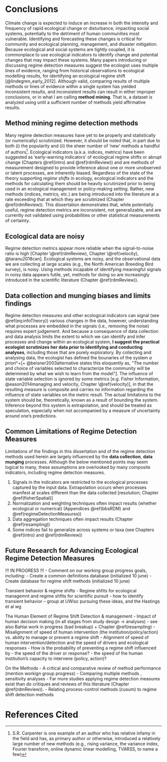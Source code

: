 # Conclusions {#conclusions}
Climate change is expected to induce an increase in both the intensity and frequency of rapid ecological change or disturbance, impacting social systems, potentially to the detriment of human communities most vulnerable. Identifying and forecasting these changes is critical for community and ecological planning, management, and disaster mitigation. Because ecological and social systems are tightly coupled, it is commonplace to use ecological indicators to identify change and potential changes that may impact these systems. Many papers introducing or discussing regime detection measures suggest the ecologist uses multiple lines of evidence, ranging from historical observations to ecological modelling results, for identifying an ecological regime shift [@lindegren_early_2012]. Although  valid, comparing results of multiple methods or lines of evidence within a single system has yielded inconsistent results, and inconsistent results can result in either improper conclusions, or in what I am calling **method mining**. That is, a dataset is analyzed using until a sufficient number of methods yield affirmative results. 

\begin{equation}
\begin{split}
Data  & = Information \\
& = Signal \\
& = Process + Noise
\end{split}
(\#eq:infoTheory)
\end{equation}

## Method mining regime detection methods 
<!-- (and HARKing - hypothesizing after results are knownn - @kerr1998harking) -->
Many regime detection measures have yet to be properly and statistically (or numerically) scrutinized. However, it should be noted that, in part due to both (i) the popularity and (ii) the sheer number of 'new' methods a handful of authors^[S.R. Carpenter is one example of an author who has relative infamy in the field and has, as primary author or otherwise, introduced a relatively large number of new methods (e.g., rising variance, the variance index, Fourier transform, online dynamic linear modelling, TVARSS, to name a few)].   Ecological indicators (a.k.a. indices, metrics) have been suggested as 'early-warning indicators' of ecological regime shifts or abrupt change (Chapters \@ref(intro) and \@ref(rdmReview)) and are methods of measurement designed to provide inference about one or more unobserved or latent processes, are inherently biased. Regardless of the state of the theory supporting *regime shifts* in ecology, ecological indicators and the methods for calculating them should be heavily scrutinized prior to being used in an ecological management or policy-making setting. Rather, new methods (indices, metrics, etc.) are being introduced into the literature at a rate exceeding that at which they are scrutinized (Chapter \@ref(rdmReview)). This dissertation demonstrates that, while potentially useful, regime detection metrics are inconsistent, not generalizable, and are currently not validated using probabilities or other statistical measurements of certainty. 

## Ecological data are noisy  
Regime detection metrics appear more reliable when the signal-to-noise ratio is high [Chapter \@ref(rdmReview), Chapter \@ref(velocity),  @taranu2018can]. Ecological systems are noisy, and the observational data we are collecting at large scales (e.g., the North American Breeding Bird survey), is noisy. Using methods incapable of identifying meaningful signals in noisy data appears futile, yet, methods for doing so are increasingly introduced in the scientific literature (Chapter \@ref(rdmReview)). 

## Data collection and munging biases and limits findings

Regime detection measures and other ecological indicators can signal (see \@ref(eq:infoTheory)) various changes in the data, however, understanding what processes are embedded in the signals (i.e., removing the noise) requires expert judgement. And because a consequence of data collection and data analysis limits the extent to which we can identify and infer processes and change within an ecological system, **I suggest the practical ecologist scrutinizes her data prior to identifying and conducting analyses**, including those that are purely exploratory. By collecting and analysing data, the ecologist has defined the bounaries of the system *a priori*^+[+ @beisner2003alternative states this eloquently as, "The number and choice of variables selected to characterize the community will be determined by what we wish to learn from the model"]. The influence of state variable selection is ignored  by some metrics [e.g. Fisher Information, @eason2014managing and velocity, Chapter \@ref(velocity)], in that the resulting measure is composite and carries no information regarding the influence of state variables on the metric result. 
The actual limitations to the system  should be, theoretically, known as a result of bounding the system. Inference beyond this system is extrapolation, and should be treated as speculation, especially when not accompanied by a measure of uncertainty around one's predictions.

## Common Limitations of Regime Detection Measures  
Limitations of the findings in this dissertation and of the regime detection methods used herein are largely influenced by the **data collection**, **data munging** processes. Although the below mentioned points may seem logical to many, these assumptions are overlooked by many composite indicators, including regime detection measures.  

1. Signals in the indicators are restricted to the ecological processes captured by the input data. Extrapolation occurs when processes manifest at scales different than the data collected [resolution; Chapter \@ref(fisherSpatial)]
1. Normalization and weighting techniques often impact results (whether ecological or numerical) (Appendices \@ref(bbsRDM) and \@ref(regimeDetectionMeasures))
1. Data aggregation techniques often impact results (Chapter \@ref(resampling))
1. Some indices fail to generalize across systems or taxa (see Chapters \@ref(intro) and \@ref(rdmReview))

## Future Research for Advancing Ecological Regime Detection Measures
!!! IN PROGRESS !!!
- Comment on our working group progress goals, including:
  - Create a common definitions database (initialized 10 june)
  - Create database for regime shift methods (initialized 10 june)

Transient behavior & regime shifts
- Regime shfits for ecological managemnt and regime shfits for scientific pursuit
- how to identify transient behavior -- group at UWisc pursuing these ideas, and the Hastings et al wg

The Human Element of Regime Shift Detection & management
- Impact of human decision making (in all stages from study design $\rightarrow$ analyses)
  - see also Bahlai work  in progress (bad breakup) + Chapter \@ref(resampling)
- Misalignment of speed of human intervention (the institution/policy/action) vs. ability to manage or prevent a regime shift
  - Alignment of speed of human intervention/detection and the speed of drivers and ecological responses
      - How is the probability of preventing a regime shift influenced by - the speed of the driver or response? 
      - the speed of the human institution's capacity to intervene (policy, action)?


On the Methods 
- A critical and comparative review of method performance (mention workign group progress)
- Comparing multiple methods , sensitivity analyses
- Far more studies applying regime detection measures exist than do critiques and reviews of this literature (Chapter \@ref(rdmReview)).
- Relating process-control methods (cusum) to regime shift detection methods


# References Cited {.unnumbered}